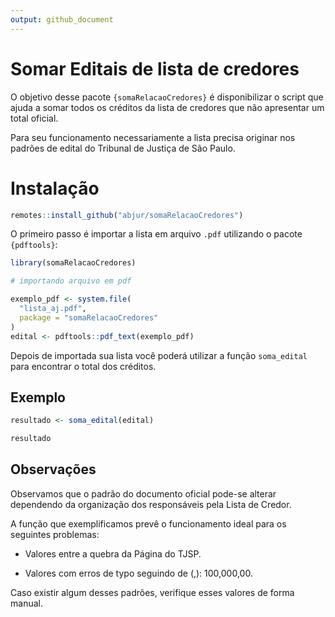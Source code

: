 ```yaml
---
output: github_document
---
```


# Somar Editais de lista de credores

O objetivo desse pacote `{somaRelacaoCredores}` é disponibilizar o script que ajuda a somar todos os créditos da lista de credores que não apresentar um total oficial. 

Para seu funcionamento necessariamente a lista precisa originar nos padrões de edital do Tribunal de Justiça de São Paulo. 

# Instalação

```r
remotes::install_github("abjur/somaRelacaoCredores")
```

O primeiro passo é importar a lista em arquivo `.pdf` utilizando o pacote `{pdftools}`:
 
``` r

library(somaRelacaoCredores)

# importando arquivo em pdf

exemplo_pdf <- system.file(
  "lista_aj.pdf", 
  package = "somaRelacaoCredores"
)
edital <- pdftools::pdf_text(exemplo_pdf)

```

Depois de importada sua lista você poderá utilizar a função `soma_edital` para encontrar o total dos créditos.

## Exemplo

```r
resultado <- soma_edital(edital)

resultado
``` 

## Observações 
Observamos que o padrão do documento oficial pode-se alterar dependendo da organização 
dos responsáveis pela Lista de Credor.

A função que exemplificamos prevê o funcionamento ideal para os seguintes problemas:

* Valores entre a quebra da Página do TJSP.

* Valores com erros de typo seguindo de (,): 100,000,00.


Caso existir algum desses padrões, verifique esses valores de forma manual. 


